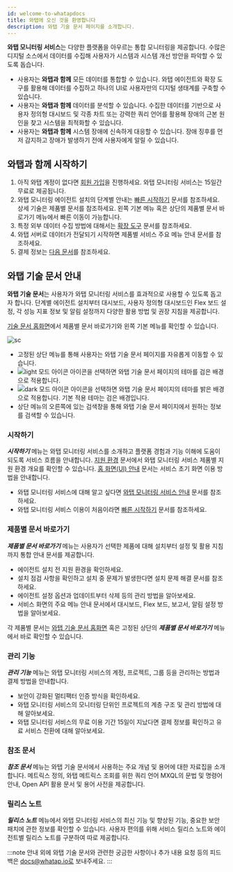```yaml
---
id: welcome-to-whatapdocs
title: 와탭에 오신 것을 환영합니다
description: 와탭 기술 문서 페이지를 소개합니다.
---
```


**와탭 모니터링 서비스**는 다양한 플랫폼을 아우르는 통합 모니터링을 제공합니다. 수많은 디지털 소스에서 데이터를 수집해 사용자가 시스템과 시스템 개선 방안을 파악할 수 있도록 돕습니다.

* 사용자는 **와탭과 함께** 모든 데이터를 통합할 수 있습니다. 와탭 에이전트와 확장 도구를 활용해 데이터를 수집하고 하나의 UI로 사용자만의 디지털 생태계를 구축할 수 있습니다. 
* 사용자는 **와탭과 함께** 데이터를 분석할 수 있습니다. 수집한 데이터를 기반으로 사용자 정의형 대시보드 및 각종 차트 또는 강력한 쿼리 언어를 활용해 장애의 근본 원인을 찾고 시스템을 최적화할 수 있습니다.
* 사용자는 **와탭과 함께** 시스템 장애에 신속하게 대응할 수 있습니다. 장애 징후를 먼저 감지하고 장애가 발생하기 전에 사용자에게 알릴 수 있습니다.

## 와탭과 함께 시작하기

1. 아직 와탭 계정이 없다면 [회원 가입](https://www.whatap.io/ko/signup/)을 진행하세요. 와탭 모니터링 서비스는 15일간 무료로 제공됩니다.
1. 와탭 모니터링 에이전트 설치의 단계별 안내는 [빠른 시작하기](quick-guide) 문서를 참조하세요. 상세 기술은 제품별 문서를 참조하세요. 왼쪽 기본 메뉴 혹은 상단의 제품별 문서 바로가기 메뉴에서 빠른 이동이 가능합니다.
1. 특정 외부 데이터 수집 방법에 대해서는 [확장 도구](../extensions) 문서를 참조하세요.
1. 와탭 서버로 데이터가 전달되기 시작하면 제품별 서비스 주요 메뉴 안내 문서를 참조하세요. 
1. 결제 정보는 [다음 문서](../billing)를 참조하세요.

## 와탭 기술 문서 안내

**와탭 기술 문서**는 사용자가 와탭 모니터링 서비스를 효과적으로 사용할 수 있도록 돕고자 합니다. 단계별 에이전트 설치부터 대시보드, 사용자 정의형 대시보드인 Flex 보드 설정, 각 성능 지표 정보 및 알림 설정까지 다양한 활용 방법 및 권장 지침을 제공합니다.  

[기술 문서 홈화면](../)에서 제품별 문서 바로가기와 왼쪽 기본 메뉴를 확인할 수 있습니다. 

![sc](/img/whatapdocs-upper.png)

<!-- 다크모드/라이트모드 안내 아이콘 svg로 변경 예정 -->
* 고정된 상단 메뉴를 통해 사용자는 와탭 기술 문서 페이지를 자유롭게 이동할 수 있습니다. 
* ![light 모드 아이콘](/img/whatapdocs-light.svg) 아이콘을 선택하면 와탭 기술 문서 페이지의 테마를 검은 배경으로 적용합니다.
* ![dark 모드 아이콘](/img/whatapdocs-dark.svg) 아이콘을 선택하면 와탭 기술 문서 페이지의 테마를 밝은 배경으로 적용합니다. 기본 적용 테마는 검은 배경입니다.
* 상단 메뉴의 오른쪽에 있는 검색창을 통해 와탭 기술 문서 페이지에서 원하는 정보를 검색할 수 있습니다.

### 시작하기

***시작하기*** 메뉴는 와탭 모니터링 서비스를 소개하고 플랫폼 경험과 기능 이해에 도움이 되도록 서비스 흐름을 안내합니다. [지원 환경](support-env) 문서에서 와탭 모니터링 서비스 제품별 지원 환경 개요를 확인할 수 있습니다. [홈 화면(UI) 안내](../navigation/main-ui-intro) 문서는 서비스 초기 화면 이용 방법을 안내합니다. 

* 와탭 모니터링 서비스에 대해 알고 싶다면 [와탭 모니터링 서비스 안내](whatap-overview) 문서를 참조하세요.
* 와탭 모니터링 서비스 이용이 처음이라면 [빠른 시작하기](quick-guide) 문서를 참조하세요.

### 제품별 문서 바로가기

***제품별 문서 바로가기*** 메뉴는 사용자가 선택한 제품에 대해 설치부터 설정 및 활용 지침까지 통합 안내 문서를 제공합니다. 

* 에이전트 설치 전 지원 환경을 확인하세요. 
* 설치 점검 사항을 확인하고 설치 중 문제가 발생한다면 설치 문제 해결 문서를 참조하세요. 
* 에이전트 설정 옵션과 업데이트부터 삭제 등의 관리 방법을 알아보세요. 
* 서비스 화면의 주요 메뉴 안내 문서에서 대시보드, Flex 보드, 보고서, 알림 설정 방법을 알아보세요.

각 제품별 문서는 [와탭 기술 문서 홈화면](../) 혹은 고정된 상단의 ***제품별 문서 바로가기*** 메뉴에서 바로 확인할 수 있습니다.

### 관리 기능

***관리 기능*** 메뉴는 와탭 모니터링 서비스의 계정, 프로젝트, 그룹 등을 관리하는 방법과 결제 방법을 안내합니다. 

* 보안이 강화된 멀티팩터 인증 방식을 확인하세요. 
* 와탭 모니터링 서비스의 모니터링 단위인 프로젝트의 계층 구조 및 관리 방법에 대해 알아보세요. 
* 와탭 모니터링 서비스의 무료 이용 기간 15일이 지났다면 결제 정보를 확인하고 유료 서비스 전환에 대해 알아보세요.

### 참조 문서

***참조 문서*** 메뉴는 와탭 기술 문서에서 사용하는 주요 개념 및 용어에 대한 자료집을 소개합니다. 메트릭스 정의, 와탭 메트릭스 조회를 위한 쿼리 언어 MXQL의 문법 및 명령어 안내, Open API 활용 문서 및 용어 사전을 제공합니다.

### 릴리스 노트

***릴리스 노트*** 메뉴에서 와탭 모니터링 서비스의 최신 기능 및 향상된 기능, 중요한 보안 패치에 관한 정보를 확인할 수 있습니다. 사용자 편의를 위해 서비스 릴리스 노트와 에이전트별 릴리스 노트를 구분하여 따로 제공합니다.

:::note
안내 외에 와탭 기술 문서와 관련한 궁금한 사항이나 추가 내용 요청 등의 피드백은 docs@whatap.io로 보내주세요.
:::
<!-- 사용자는 **와탭 기술 문서**를 통해 -->


<!-- 사용자는 **와탭 독스와 함께** 와탭 모니터링 서비스를 효과적으로 사용할 수 있습니다. -->

<!-- 와탭 독스는 사용자가 와탭 모니터링 서비스를 효과적으로 사용할 수 있도록 안내하는 기술 문서를 제공합니다.  -->
<!-- 사용자는 **와탭과 함께** 시스템 이상 징후 및 이상에 신속하게 대응할 수 있습니다. 이상 징후를 감지하고 이상 징후가 이상이 되기 전에 사용자에게 알릴 수 있습니다. -->

<!-- 사용자 목표에 따라 구축해 나갈 수 있는 기반으로, -->

<!-- 사용자의 목표에 따라 와탭 모니터링 활용 방식을 구축해 나갈 수 있는 기반으로 -->

<!-- 사용자의 목표에 따라 다양하게 구축할 수 있는 기반을 제공합니다. -->